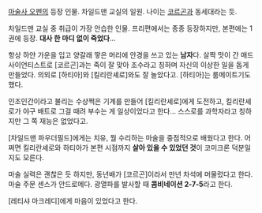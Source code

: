 [[마술사 오펜]]의 등장 인물. 차일드맨 교실의 일원. 나이는 [[코르곤]]과 동세대라는 듯.

차일드맨 교실 중 취급이 가장 안습한 인물. 프리편에서는 종종 등장하지만, 본편에는 1권에 등장. '''대사 한 마디 없이 죽었다'''…

항상 하얀 가운을 입고 양갈래 땋은 머리에 안경을 쓰고 있는 '''남자'''다. 살짝 맛이 간 매드 사이언티스트로 [코르곤]과는 죽이 잘 맞아 조수라고 칭하며 자신의 이상한 일을 돕게 만들었다. 의외로 [하티아]와 [킬리란셰로]와도 잘 놀았다고. [하티아]는 룸메이트기도 했다.

인조인간이라고 불리는 수상쩍은 기계를 만들어 [킬리란셰로]에게 도전하고, 킬리란셰로가 야구 배트로 그걸 때려 부수는 게 일상이었다고 한다… 스스로를 과학자라고 칭하지만 그 쪽 재능은 없었다고.

[차일드맨 파우더필드]에게는 치유, 뭘 수리하는 마술을 중점적으로 배웠다고 한다. 어쩌면 킬리란셰로와 하티아가 본편 시점까지 '''살아 있을 수 있었던 것'''이 코미크론 덕분일지도 모른다.

마술 실력은 괜찮은 듯 하지만, 동년배가 [코르곤]이라서 만년 차석에 머물렀다고 한다. 마술 주문 센스가 안드로메다. 광열파를 발사할 때 '''콤비네이션 2-7-5'''라고 한다.

[레티샤 마크레디]에게 마음이 있었다고 한다.



